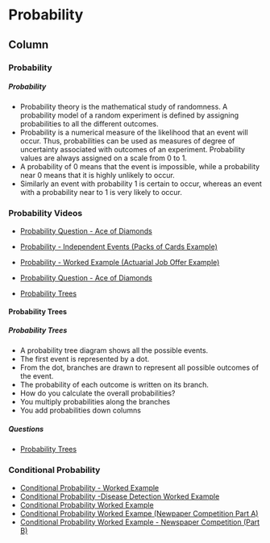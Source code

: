 Probability {data-navmenu="Introductory Statistics"}
====================================================================

Column {.tabset}
-------------------------------------------------

### Probability

<h5> Probability </h5>

* Probability theory is the mathematical study of randomness. A
probability model of a random experiment is defined by assigning
probabilities to all the different outcomes.
* Probability is a numerical measure of the likelihood that an event will
occur. Thus, probabilities can be used as measures of degree of
uncertainty associated with outcomes of an experiment.
Probability values are always assigned on a scale from 0 to 1.
* A probability of 0 means that the event is impossible, while
a probability near 0 means that it is highly unlikely to occur.
* Similarly an event with probability 1 is certain to occur, whereas an
event with a probability near to 1 is very likely to occur.






### Probability Videos

* <a href = "https://youtu.be/jH0YFR15w3c/">Probability Question - Ace of Diamonds</a>



* <a href="https://youtu.be/dNkw6VU3ZzU/">	Probability - Independent Events (Packs of Cards Example)	</a>	
* <a href="https://youtu.be/3meIYXJBA2o/">	Probability - Worked Example (Actuarial Job Offer Example)	</a>	
* <a href="https://youtu.be/jH0YFR15w3c/">	Probability Question  - Ace of Diamonds	</a>	
* <a href="https://youtu.be/fIiH_u0ASFU/">	Probability Trees	</a>	


#### Probability Trees

<h5> Probability Trees </h5>


*  A probability tree diagram shows all the possible events.
*  The first event is represented by a dot.
*  From the dot, branches are drawn to represent all possible outcomes of the event.
*  The probability of each outcome is written on its branch.
*  How do you calculate the overall probabilities?
 *  You multiply probabilities along the branches
 *  You add probabilities down columns

<h5> Questions </h5>
* <a href = "https://youtu.be/fIiH_u0ASFU/">Probability Trees</a>


### Conditional Probability 



* <a href="https://youtu.be/wUdQxLWuqWo/">	Conditional Probability - Worked Example	</a>	
* <a href="https://youtu.be/qZ53wmnPvr4/">	Conditional Probability -Disease Detection Worked Example	</a>	
* <a href="https://youtu.be/bYhL91gDqEM/">	Conditional Probability Worked Example	</a>	
* <a href="https://youtu.be/0DTm_7fF2pE/">	Conditional Probability Worked Exampe (Newpaper Competition Part A)	</a>	
* <a href="https://youtu.be/O7oQPhFt07w/">	Conditional Probability Worked Example - Newspaper Competition (Part B)	</a>	



